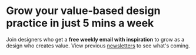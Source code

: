<Seo
  title="Subscribe"
  description="Join designers who get a free weekly email with inspiration to grow as a design who creates value."
/>


# Grow your value-based design practice in just 5 mins a week
<p>Join designers who get a <b>free weekly email with inspiration</b> to grow as a design who creates value. View previous <a href="https://rsimms.substack.com">newsletters</a> to see what's coming.</p>
<Form />
